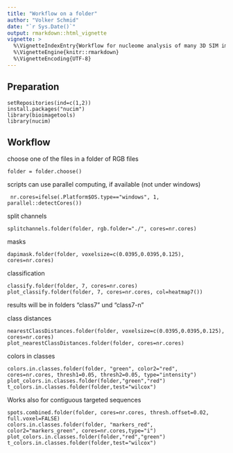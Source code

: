 ```yaml
---
title: "Workflow on a folder"
author: "Volker Schmid"
date: "`r Sys.Date()`"
output: rmarkdown::html_vignette
vignette: >
  %\VignetteIndexEntry{Workflow for nucleome analysis of many 3D SIM images}
  %\VignetteEngine{knitr::rmarkdown}
  %\VignetteEncoding{UTF-8}
---
```

## Preparation

    setRepositories(ind=c(1,2))
    install.packages("nucim")
    library(bioimagetools)
    library(nucim)
    
## Workflow 

choose one of the files in a folder of RGB files
      
    folder = folder.choose()

scripts can use parallel computing, if available (not under windows)
     
     nr.cores=ifelse(.Platform$OS.type=="windows", 1, parallel::detectCores())

split channels

    splitchannels.folder(folder, rgb.folder="./", cores=nr.cores)

masks

    dapimask.folder(folder, voxelsize=c(0.0395,0.0395,0.125), cores=nr.cores)

classification 
    
    classify.folder(folder, 7, cores=nr.cores)
    plot_classify.folder(folder, 7, cores=nr.cores, col=heatmap7())

results will be in folders "class7" und "class7-n"

class distances

    nearestClassDistances.folder(folder, voxelsize=c(0.0395,0.0395,0.125), cores=nr.cores)
    plot_nearestClassDistances.folder(folder, cores=nr.cores)

colors in classes

    colors.in.classes.folder(folder, "green", color2="red", cores=nr.cores, thresh1=0.05, thresh2=0.05, type="intensity")
    plot_colors.in.classes.folder(folder,"green","red")
    t_colors.in.classes.folder(folder,test="wilcox")  

Works also for contiguous targeted sequences

    spots.combined.folder(folder, cores=nr.cores, thresh.offset=0.02, full.voxel=FALSE)
    colors.in.classes.folder(folder, "markers_red", color2="markers_green", cores=nr.cores,type="i")
    plot_colors.in.classes.folder(folder,"red","green")
    t_colors.in.classes.folder(folder,test="wilcox")  
